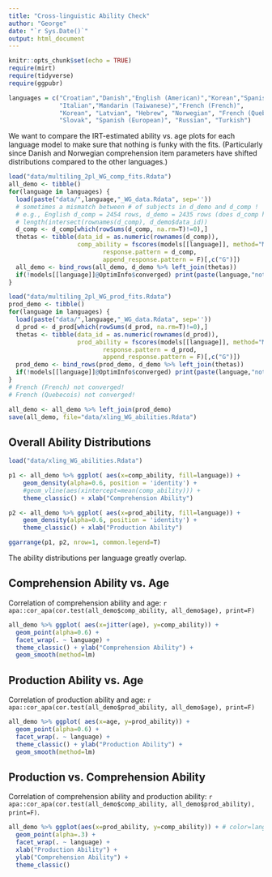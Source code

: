 ```yaml
---
title: "Cross-linguistic Ability Check"
author: "George"
date: "`r Sys.Date()`"
output: html_document
---
```


```r
knitr::opts_chunk$set(echo = TRUE)
require(mirt)
require(tidyverse)
require(ggpubr)

languages = c("Croatian","Danish","English (American)","Korean","Spanish (Mexican)",
              "Italian","Mandarin (Taiwanese)","French (French)", 
              "Korean", "Latvian", "Hebrew", "Norwegian", "French (Quebecois)",
              "Slovak", "Spanish (European)", "Russian", "Turkish") 
```

We want to compare the IRT-estimated ability vs. age plots for each language model to make sure that nothing is funky with the fits.
(Particularly since Danish and Norwegian comprehension item parameters have shifted distributions compared to the other languages.)

```r
load("data/multiling_2pl_WG_comp_fits.Rdata")
all_demo <- tibble()
for(language in languages) {
  load(paste("data/",language,"_WG_data.Rdata", sep=''))
  # sometimes a mismatch between # of subjects in d_demo and d_comp !
  # e.g., English d_comp = 2454 rows, d_demo = 2435 rows (does d_comp have a few longitudinal?)
  # length(intersect(rownames(d_comp), d_demo$data_id))
  d_comp <- d_comp[which(rowSums(d_comp, na.rm=T)!=0),]
  thetas <- tibble(data_id = as.numeric(rownames(d_comp)), 
                   comp_ability = fscores(models[[language]], method="MAP", 
                          response.pattern = d_comp,
                          append_response.pattern = F)[,c("G")])                
  all_demo <- bind_rows(all_demo, d_demo %>% left_join(thetas))
  if(!models[[language]]@OptimInfo$converged) print(paste(language,"not converged!"))
}

```


```r
load("data/multiling_2pl_WG_prod_fits.Rdata")
prod_demo <- tibble()
for(language in languages) {
  load(paste("data/",language,"_WG_data.Rdata", sep=''))
  d_prod <- d_prod[which(rowSums(d_prod, na.rm=T)!=0),]
  thetas <- tibble(data_id = as.numeric(rownames(d_prod)), 
                   prod_ability = fscores(models[[language]], method="MAP", 
                          response.pattern = d_prod,
                          append_response.pattern = F)[,c("G")])                
  prod_demo <- bind_rows(prod_demo, d_demo %>% left_join(thetas))
  if(!models[[language]]@OptimInfo$converged) print(paste(language,"not converged!"))
}
# French (French) not converged!
# French (Quebecois) not converged!

all_demo <- all_demo %>% left_join(prod_demo)
save(all_demo, file="data/xling_WG_abilities.Rdata")
```

## Overall Ability Distributions

```r
load("data/xling_WG_abilities.Rdata")

p1 <- all_demo %>% ggplot( aes(x=comp_ability, fill=language)) +
    geom_density(alpha=0.6, position = 'identity') +
    #geom_vline(aes(xintercept=mean(comp_ability))) + 
    theme_classic() + xlab("Comprehension Ability")

p2 <- all_demo %>% ggplot( aes(x=prod_ability, fill=language)) +
    geom_density(alpha=0.6, position = 'identity') +
    theme_classic() + xlab("Production Ability")

ggarrange(p1, p2, nrow=1, common.legend=T)
```

The ability distributions per language greatly overlap.

## Comprehension Ability vs. Age

Correlation of comprehension ability and age: `r apa::cor_apa(cor.test(all_demo$comp_ability, all_demo$age), print=F)`

```r
all_demo %>% ggplot( aes(x=jitter(age), y=comp_ability)) +
  geom_point(alpha=0.6) +
  facet_wrap(. ~ language) + 
  theme_classic() + ylab("Comprehension Ability") +
  geom_smooth(method=lm)
```

## Production Ability vs. Age

Correlation of production ability and age: `r apa::cor_apa(cor.test(all_demo$prod_ability, all_demo$age), print=F)`

```r
all_demo %>% ggplot( aes(x=age, y=prod_ability)) +
  geom_point(alpha=0.6) +
  facet_wrap(. ~ language) + 
  theme_classic() + ylab("Production Ability") +
  geom_smooth(method=lm)
```


## Production vs. Comprehension Ability

Correlation of comprehension ability and production ability: `r apa::cor_apa(cor.test(all_demo$comp_ability, all_demo$prod_ability), print=F)`.

```r
all_demo %>% ggplot(aes(x=prod_ability, y=comp_ability)) + # color=language
  geom_point(alpha=.3) + 
  facet_wrap(. ~ language) + 
  xlab("Production Ability") + 
  ylab("Comprehension Ability") +
  theme_classic()
```


